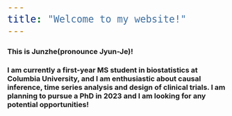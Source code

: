 ```yaml
---
title: "Welcome to my website!"
---
```


<style type="text/css">

body, td {
   font-size: 14px;
}
code.r{
  font-size: 26px;
}
pre {
  font-size: 26px
}
</style>
<center>


</center>

### This is Junzhe(pronounce Jyun-Je)!
  
### I am currently a first-year MS student in biostatistics at Columbia University, and I am enthusiastic about causal inference, time series analysis and design of clinical trials. I am planning to pursue a PhD in 2023 and I am looking for any potential opportunities!